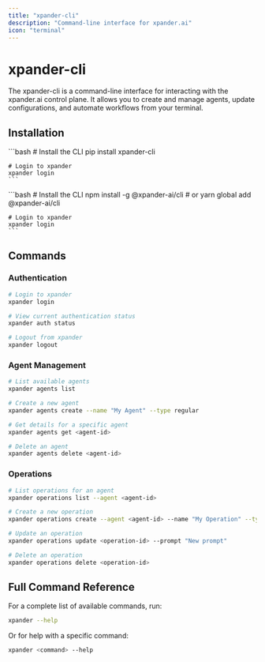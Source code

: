 ```yaml
---
title: "xpander-cli"
description: "Command-line interface for xpander.ai"
icon: "terminal"
---
```


# xpander-cli

The xpander-cli is a command-line interface for interacting with the xpander.ai control plane. It allows you to create and manage agents, update configurations, and automate workflows from your terminal.

## Installation

<Tabs>
  <Tab title="Python">
    ```bash
    # Install the CLI
    pip install xpander-cli
    
    # Login to xpander
    xpander login
    ```
  </Tab>
  <Tab title="Node.js">
    ```bash
    # Install the CLI
    npm install -g @xpander-ai/cli
    # or
    yarn global add @xpander-ai/cli
    
    # Login to xpander
    xpander login
    ```
  </Tab>
</Tabs>

## Commands

### Authentication

```bash
# Login to xpander
xpander login

# View current authentication status
xpander auth status

# Logout from xpander
xpander logout
```

### Agent Management

```bash
# List available agents
xpander agents list

# Create a new agent
xpander agents create --name "My Agent" --type regular

# Get details for a specific agent
xpander agents get <agent-id>

# Delete an agent
xpander agents delete <agent-id>
```

### Operations

```bash
# List operations for an agent
xpander operations list --agent <agent-id>

# Create a new operation
xpander operations create --agent <agent-id> --name "My Operation" --type function

# Update an operation
xpander operations update <operation-id> --prompt "New prompt"

# Delete an operation
xpander operations delete <operation-id>
```

## Full Command Reference

For a complete list of available commands, run:

```bash
xpander --help
```

Or for help with a specific command:

```bash
xpander <command> --help
``` 